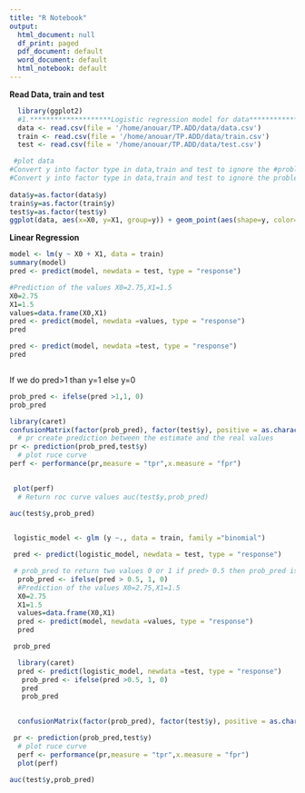 ```yaml
---
title: "R Notebook"
output:
  html_document: null
  df_print: paged
  pdf_document: default
  word_document: default
  html_notebook: default
---
```


$\textbf{Read Data, train and test}$
```r
  library(ggplot2)
  #1.********************Logistic regression model for data************************************************************
  data <- read.csv(file = '/home/anouar/TP.ADD/data/data.csv')
  train <- read.csv(file = '/home/anouar/TP.ADD/data/train.csv')
  test <- read.csv(file = '/home/anouar/TP.ADD/data/test.csv')
```




```r
 #plot data 
#Convert y into factor type in data,train and test to ignore the #problem of continious data
#Convert y into factor type in data,train and test to ignore the problem of continious data
  
data$y=as.factor(data$y)
train$y=as.factor(train$y)
test$y=as.factor(test$y)
ggplot(data, aes(x=X0, y=X1, group=y)) + geom_point(aes(shape=y, color=y))

```


$\textbf{Linear Regression}$




```r
model <- lm(y ~ X0 + X1, data = train)
summary(model)
pred <- predict(model, newdata = test, type = "response")
```
```r
#Prediction of the values X0=2.75,X1=1.5 
X0=2.75
X1=1.5
values=data.frame(X0,X1)
pred <- predict(model, newdata =values, type = "response")
pred
```

```r
pred <- predict(model, newdata =test, type = "response")
pred
```
```r
```
If we do pred>1  than y=1 else y=0

```r
prob_pred <- ifelse(pred >1,1, 0)
prob_pred
```



```r
library(caret)
confusionMatrix(factor(prob_pred), factor(test$y), positive = as.character(1))
  # pr create prediction between the estimate and the real values
pr <- prediction(prob_pred,test$y)
  # plot ruce curve   
perf <- performance(pr,measure = "tpr",x.measure = "fpr")
 
```
```r
 plot(perf)
  # Return roc curve values auc(test$y,prob_pred)
```
```r
auc(test$y,prob_pred)
 
```



```r
 logistic_model <- glm (y ~., data = train, family ="binomial")
```


```r
 pred <- predict(logistic_model, newdata = test, type = "response")
```


```r
 # prob_pred to return two values 0 or 1 if pred> 0.5 then prob_pred is 1 else is 0
  prob_pred <- ifelse(pred > 0.5, 1, 0)
  #Prediction of the values X0=2.75,X1=1.5 
  X0=2.75
  X1=1.5
  values=data.frame(X0,X1)
  pred <- predict(model, newdata =values, type = "response")
  pred

```


```r
 prob_pred
```



```r
  library(caret)
  pred <- predict(logistic_model, newdata =test, type = "response")
   prob_pred <- ifelse(pred >0.5, 1, 0)
   pred
   prob_pred
  
```


```r
  confusionMatrix(factor(prob_pred), factor(test$y), positive = as.character(1))

```


```r
 pr <- prediction(prob_pred,test$y)
  # plot ruce curve   
  perf <- performance(pr,measure = "tpr",x.measure = "fpr")
  plot(perf)
```


```r
auc(test$y,prob_pred)
```
